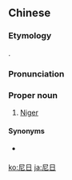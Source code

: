 ==Chinese==
{{zh-forms|gloss=-}}

===Etymology===
{{bor|zh|fr|Niger}}.

===Pronunciation===
{{zh-pron
|m=Nírì
|c=nei4 jat6
|cat=pn
}}

===Proper noun===
{{zh-proper noun}}

# {{lb|zh|Taiwan}} [[Niger]]

====Synonyms====
* {{qualifier|Mainland China}} {{zh-l|尼日爾}}

{{zh-cat|Countries}}

[[ko:尼日]]
[[ja:尼日]]